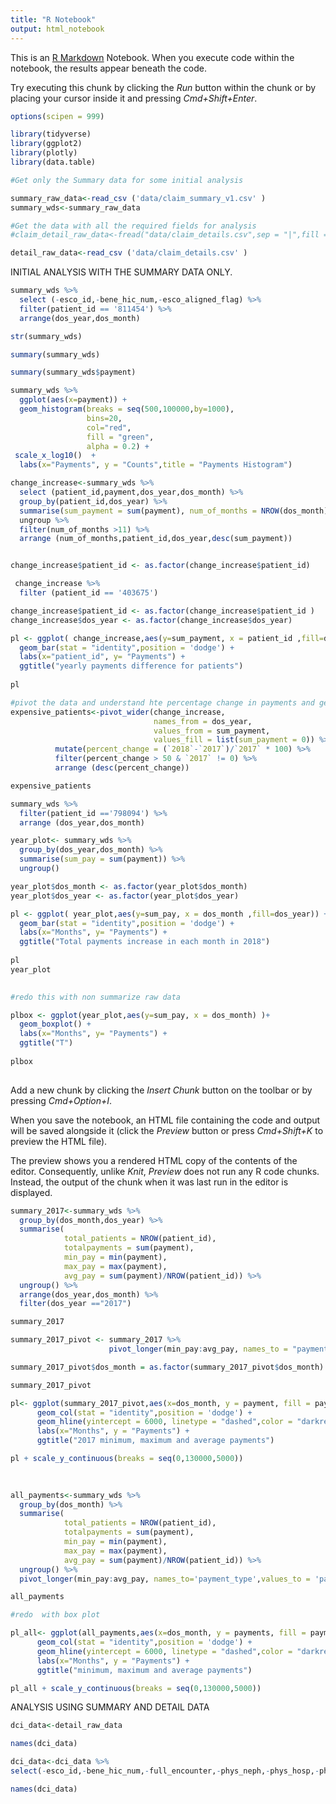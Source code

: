 ```yaml
---
title: "R Notebook"
output: html_notebook
---
```


This is an [R Markdown](http://rmarkdown.rstudio.com) Notebook. When you execute code within the notebook, the results appear beneath the code. 

Try executing this chunk by clicking the *Run* button within the chunk or by placing your cursor inside it and pressing *Cmd+Shift+Enter*. 
```r
options(scipen = 999)
```

```r
library(tidyverse)
library(ggplot2)
library(plotly)
library(data.table)
```

```r
#Get only the Summary data for some initial analysis

summary_raw_data<-read_csv ('data/claim_summary_v1.csv' )
summary_wds<-summary_raw_data
```
```r
#Get the data with all the required fields for analysis
#claim_detail_raw_data<-fread("data/claim_details.csv",sep = "|",fill = T)

detail_raw_data<-read_csv ('data/claim_details.csv' )
```
INITIAL ANALYSIS WITH THE SUMMARY DATA ONLY.
 
```r

summary_wds %>% 
  select (-esco_id,-bene_hic_num,-esco_aligned_flag) %>% 
  filter(patient_id == '811454') %>% 
  arrange(dos_year,dos_month)

```

```r
str(summary_wds)
```
```r
summary(summary_wds)
```
```r
summary(summary_wds$payment)
```

```r
summary_wds %>% 
  ggplot(aes(x=payment)) +
  geom_histogram(breaks = seq(500,100000,by=1000),
                 bins=20,
                 col="red",
                 fill = "green",
                 alpha = 0.2) +
 scale_x_log10()  +
  labs(x="Payments", y = "Counts",title = "Payments Histogram")  
```
 
 
```r
change_increase<-summary_wds %>% 
  select (patient_id,payment,dos_year,dos_month) %>% 
  group_by(patient_id,dos_year) %>% 
  summarise(sum_payment = sum(payment), num_of_months = NROW(dos_month)) %>% 
  ungroup %>% 
  filter(num_of_months >11) %>% 
  arrange (num_of_months,patient_id,dos_year,desc(sum_payment)) 


change_increase$patient_id <- as.factor(change_increase$patient_id)
```

```r
 change_increase %>% 
  filter (patient_id == '403675')
```

```r
change_increase$patient_id <- as.factor(change_increase$patient_id )
change_increase$dos_year <- as.factor(change_increase$dos_year)

pl <- ggplot( change_increase,aes(y=sum_payment, x = patient_id ,fill=dos_year)) +
  geom_bar(stat = "identity",position = 'dodge') +
  labs(x="patient_id", y= "Payments") +
  ggtitle("yearly payments difference for patients")
       
pl

```


```r
#pivot the data and understand hte percentage change in payments and get expensive patients
expensive_patients<-pivot_wider(change_increase,
                                names_from = dos_year,
                                values_from = sum_payment, 
                                values_fill = list(sum_payment = 0)) %>% 
          mutate(percent_change = (`2018`-`2017`)/`2017` * 100) %>% 
          filter(percent_change > 50 & `2017` != 0) %>% 
          arrange (desc(percent_change))

expensive_patients
```


```r
summary_wds %>% 
  filter(patient_id =='798094') %>% 
  arrange (dos_year,dos_month)

```


```r
year_plot<- summary_wds %>% 
  group_by(dos_year,dos_month) %>% 
  summarise(sum_pay = sum(payment)) %>% 
  ungroup()  

year_plot$dos_month <- as.factor(year_plot$dos_month)
year_plot$dos_year <- as.factor(year_plot$dos_year)

pl <- ggplot( year_plot,aes(y=sum_pay, x = dos_month ,fill=dos_year)) +
  geom_bar(stat = "identity",position = 'dodge') +
  labs(x="Months", y= "Payments") +
  ggtitle("Total payments increase in each month in 2018")
       
pl
year_plot
  
```

```r
#redo this with non summarize raw data

plbox <- ggplot(year_plot,aes(y=sum_pay, x = dos_month) )+
  geom_boxplot() +
  labs(x="Months", y= "Payments") +
  ggtitle("T")
       
plbox
 
```


Add a new chunk by clicking the *Insert Chunk* button on the toolbar or by pressing *Cmd+Option+I*.

When you save the notebook, an HTML file containing the code and output will be saved alongside it (click the *Preview* button or press *Cmd+Shift+K* to preview the HTML file). 

The preview shows you a rendered HTML copy of the contents of the editor. Consequently, unlike *Knit*, *Preview* does not run any R code chunks. Instead, the output of the chunk when it was last run in the editor is displayed.



```r
summary_2017<-summary_wds %>% 
  group_by(dos_month,dos_year) %>% 
  summarise(
            total_patients = NROW(patient_id),
            totalpayments = sum(payment),
            min_pay = min(payment),
            max_pay = max(payment),
            avg_pay = sum(payment)/NROW(patient_id)) %>% 
  ungroup() %>%
  arrange(dos_year,dos_month) %>% 
  filter(dos_year =="2017")

summary_2017
```

```r
summary_2017_pivot <- summary_2017 %>% 
                      pivot_longer(min_pay:avg_pay, names_to = "payment_type", values_to = "payment")

summary_2017_pivot$dos_month = as.factor(summary_2017_pivot$dos_month)

summary_2017_pivot

```

```r
 
pl<- ggplot(summary_2017_pivot,aes(x=dos_month, y = payment, fill = payment_type)) +
      geom_col(stat = "identity",position = 'dodge') +
      geom_hline(yintercept = 6000, linetype = "dashed",color = "darkred") +
      labs(x="Months", y = "Payments") +
      ggtitle("2017 minimum, maximum and average payments")

pl + scale_y_continuous(breaks = seq(0,130000,5000))
 
  
```
```r
all_payments<-summary_wds %>% 
  group_by(dos_month) %>% 
  summarise(
            total_patients = NROW(patient_id),
            totalpayments = sum(payment),
            min_pay = min(payment),
            max_pay = max(payment),
            avg_pay = sum(payment)/NROW(patient_id)) %>% 
  ungroup() %>% 
  pivot_longer(min_pay:avg_pay, names_to='payment_type',values_to = 'payments')

all_payments
```

```r
#redo  with box plot

pl_all<- ggplot(all_payments,aes(x=dos_month, y = payments, fill = payment_type)) +
      geom_col(stat = "identity",position = 'dodge') +
      geom_hline(yintercept = 6000, linetype = "dashed",color = "darkred") +
      labs(x="Months", y = "Payments") +
      ggtitle("minimum, maximum and average payments")

pl_all + scale_y_continuous(breaks = seq(0,130000,5000))


```

ANALYSIS USING SUMMARY AND DETAIL DATA
```r
dci_data<-detail_raw_data

names(dci_data)
```
```r
dci_data<-dci_data %>% 
select(-esco_id,-bene_hic_num,-full_encounter,-phys_neph,-phys_hosp,-phys_ed,-ambulance,-phys_other,-esco_aligned_flag,-inpatient_fluid,-outpatient_er_fluid,-part_a_other_fluid,-patient_id_1,-dos_yyyy,-dos_month,-esrd_date,-hgb_date,-tsat_date,-ferr_date,-albumin_date,-pth_date,-ca_date,-cca_date,-ph_date,-k_date,-urr_date,-ktv_date,-epo_given,-venofer_wasted,-inpatient_access,-outpatient_er_access,-part_a_other_access,-dci_claims,-non_dci_claims,-hha,-hospice,-dme,-start_date,-end_date,-epo_ceiling,-route_freq,-drug_name,-ferritin_cutoff,-tsat_cutoff,-hgb_cutoff,-ferrlecit_wasted,-zemplar_iv_wasted,-calcijex_iv_wasted,-feraheme_wasted,-hectorol_iv_wasted,-tx_missed)
```

```r
names(dci_data)
```
